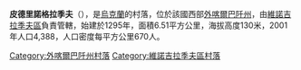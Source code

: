 {{Unreferenced|time=2018-05-18T23:54:35+00:00}}
{{Expand|time=2018-05-18T23:54:35+00:00}}

{{coord|48|8|14|N|23|0|5|E|scale:30000|display=title}}

'''皮德里諾格拉季夫'''（{{lang-uk|Підвиноградів}}），是[[烏克蘭|烏克蘭]]的村落，位於該國西部[[外喀爾巴阡州|外喀爾巴阡州]]，由[[維諾吉拉季夫區|維諾吉拉季夫區]]負責管轄，始建於1295年，面積6.51平方公里，海拔高度130米，2001年人口4,388，人口密度每平方公里670人。

{{DEFAULTSORT:Підвиноградів}}

[[Category:外喀爾巴阡州村落|Category:外喀爾巴阡州村落]]
[[Category:維諾吉拉季夫區村落|Category:維諾吉拉季夫區村落]]


{{Zakarpattia-geo-stub}}